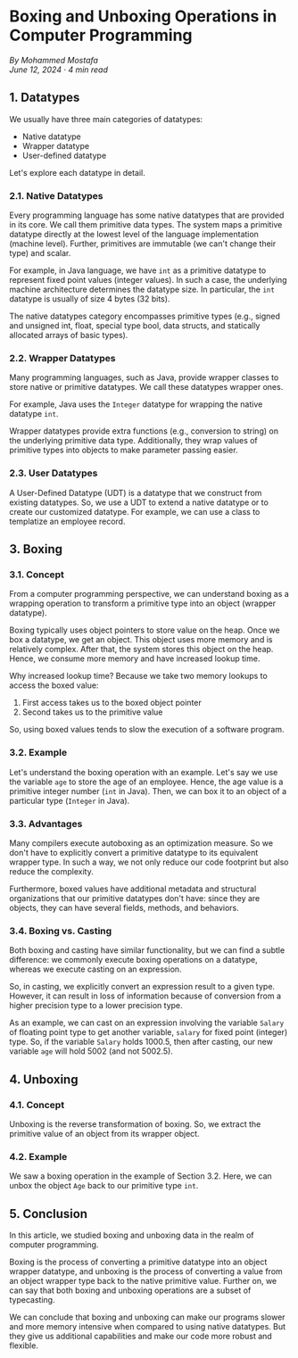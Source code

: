 # Boxing and Unboxing Operations in Computer Programming

*By Mohammed Mostafa*  
*June 12, 2024 · 4 min read*

## 1. Datatypes

We usually have three main categories of datatypes:

- Native datatype
- Wrapper datatype
- User-defined datatype

Let's explore each datatype in detail.

### 2.1. Native Datatypes

Every programming language has some native datatypes that are provided in its core. We call them primitive data types. The system maps a primitive datatype directly at the lowest level of the language implementation (machine level). Further, primitives are immutable (we can't change their type) and scalar.

For example, in Java language, we have `int` as a primitive datatype to represent fixed point values (integer values). In such a case, the underlying machine architecture determines the datatype size. In particular, the `int` datatype is usually of size 4 bytes (32 bits).

The native datatypes category encompasses primitive types (e.g., signed and unsigned int, float, special type bool, data structs, and statically allocated arrays of basic types).

### 2.2. Wrapper Datatypes

Many programming languages, such as Java, provide wrapper classes to store native or primitive datatypes. We call these datatypes wrapper ones.

For example, Java uses the `Integer` datatype for wrapping the native datatype `int`.

Wrapper datatypes provide extra functions (e.g., conversion to string) on the underlying primitive data type. Additionally, they wrap values of primitive types into objects to make parameter passing easier.

### 2.3. User Datatypes

A User-Defined Datatype (UDT) is a datatype that we construct from existing datatypes. So, we use a UDT to extend a native datatype or to create our customized datatype. For example, we can use a class to templatize an employee record.

## 3. Boxing

### 3.1. Concept

From a computer programming perspective, we can understand boxing as a wrapping operation to transform a primitive type into an object (wrapper datatype).

Boxing typically uses object pointers to store value on the heap. Once we box a datatype, we get an object. This object uses more memory and is relatively complex. After that, the system stores this object on the heap. Hence, we consume more memory and have increased lookup time.

Why increased lookup time? Because we take two memory lookups to access the boxed value:
1. First access takes us to the boxed object pointer
2. Second takes us to the primitive value

So, using boxed values tends to slow the execution of a software program.

### 3.2. Example

Let's understand the boxing operation with an example. Let's say we use the variable `age` to store the age of an employee. Hence, the age value is a primitive integer number (`int` in Java). Then, we can box it to an object of a particular type (`Integer` in Java).

### 3.3. Advantages

Many compilers execute autoboxing as an optimization measure. So we don't have to explicitly convert a primitive datatype to its equivalent wrapper type. In such a way, we not only reduce our code footprint but also reduce the complexity.

Furthermore, boxed values have additional metadata and structural organizations that our primitive datatypes don't have: since they are objects, they can have several fields, methods, and behaviors.

### 3.4. Boxing vs. Casting

Both boxing and casting have similar functionality, but we can find a subtle difference: we commonly execute boxing operations on a datatype, whereas we execute casting on an expression.

So, in casting, we explicitly convert an expression result to a given type. However, it can result in loss of information because of conversion from a higher precision type to a lower precision type.

As an example, we can cast on an expression involving the variable `Salary` of floating point type to get another variable, `salary` for fixed point (integer) type. So, if the variable `Salary` holds 1000.5, then after casting, our new variable `age` will hold 5002 (and not 5002.5).

## 4. Unboxing

### 4.1. Concept

Unboxing is the reverse transformation of boxing. So, we extract the primitive value of an object from its wrapper object.

### 4.2. Example

We saw a boxing operation in the example of Section 3.2. Here, we can unbox the object `Age` back to our primitive type `int`.

## 5. Conclusion

In this article, we studied boxing and unboxing data in the realm of computer programming.

Boxing is the process of converting a primitive datatype into an object wrapper datatype, and unboxing is the process of converting a value from an object wrapper type back to the native primitive value. Further on, we can say that both boxing and unboxing operations are a subset of typecasting.

We can conclude that boxing and unboxing can make our programs slower and more memory intensive when compared to using native datatypes. But they give us additional capabilities and make our code more robust and flexible.